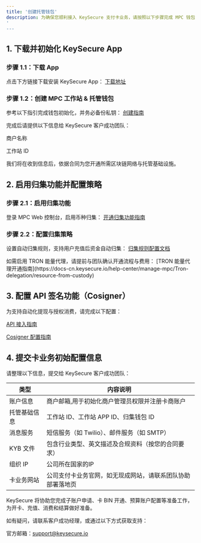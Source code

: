 ```yaml
---
title: '创建托管钱包'
description: 为确保您顺利接入 KeySecure 支付卡业务，请按照以下步骤完成 MPC 钱包的开通与相关配置工作。
'
---
```


## 1. 下载并初始化 KeySecure App
### 步骤 1.1：下载 App
点击下方链接下载安装 KeySecure App：
[下载地址](https://www.keysecure.io/download-app/)

### 步骤 1.2：创建 MPC 工作站 & 托管钱包
参考以下指引完成钱包初始化，并务必备份私钥：
[创建指南](https://docs-cn.keysecure.io/user-guide/mpc-wallet/wallet/create-wallet)

完成后请提供以下信息给 KeySecure 客户成功团队：

商户名称

工作站 ID

我们将在收到信息后，依据合同为您开通所需区块链网络与托管基础设施。

## 2. 启用归集功能并配置策略
### 步骤 2.1：启用归集功能
登录 MPC Web 控制台，启用币种归集：
[开通归集功能指南](https://docs-cn.keysecure.io/user-guide/mpc-wallet/consolidate/co-signer/execute)

### 步骤 2.2：配置归集策略
设置自动归集规则，支持用户充值后资金自动归集：
[归集规则配置文档](https://docs-cn.keysecure.io/user-guide/mpc-wallet/consolidate/co-signer/rules)

<Note>
如需启用 TRON 能量代理，请提前与团队确认开通流程与费用：
 [TRON 能量代理开通指南](https://docs-cn.keysecure.io/help-center/manage-mpc/Tron-delegation/resource-from-custody)
</Note>

## 3. 配置 API 签名功能（Cosigner）
为支持自动化提现与授权消费，请完成以下配置：

[API 接入指南](https://docs-cn.keysecure.io/user-guide/mpc-wallet/api-integration/api)

[Cosigner 配置指南](https://docs-cn.keysecure.io/user-guide/mpc-wallet/api-integration/co-signer)

## 4. 提交卡业务初始配置信息
请整理以下信息，提交给 KeySecure 客户成功团队：

| 类型 | 内容说明 |
|------|------|
| 账户信息 | 商户邮箱,用于初始化商户管理员权限并注册卡商账户 |
| 托管基础信息 | 工作站 ID、工作站 APP ID、归集钱包 ID |
| 消息服务 | 短信服务（如 Twilio）、邮件服务（如 SMTP） |
| KYB 文件 | 包含行业类型、英文描述及合规资料（按您的合同要求） |
| 组织 IP | 公司所在国家的IP |
| 卡业务网站 | 公司支付卡业务官网，如无现成网站，请联系团队协助部署落地页 |



KeySecure 将协助您完成子账户申请、卡 BIN 开通、预算账户配置等准备工作，为开卡、充值、消费和结算做好准备。


<Tip> 
如有疑问，请联系客户成功经理，或通过以下方式获取支持：

官方邮箱：support@keysecure.io
</Tip>
